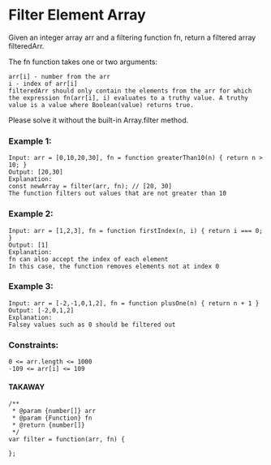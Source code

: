 # Filter Element Array

Given an integer array arr and a filtering function fn, return a filtered array filteredArr.

The fn function takes one or two arguments:

```
arr[i] - number from the arr
i - index of arr[i]
filteredArr should only contain the elements from the arr for which the expression fn(arr[i], i) evaluates to a truthy value. A truthy value is a value where Boolean(value) returns true.
```
Please solve it without the built-in Array.filter method.

 

### Example 1:

```
Input: arr = [0,10,20,30], fn = function greaterThan10(n) { return n > 10; }
Output: [20,30]
Explanation:
const newArray = filter(arr, fn); // [20, 30]
The function filters out values that are not greater than 10
```

### Example 2:

```
Input: arr = [1,2,3], fn = function firstIndex(n, i) { return i === 0; }
Output: [1]
Explanation:
fn can also accept the index of each element
In this case, the function removes elements not at index 0
```

### Example 3:

```
Input: arr = [-2,-1,0,1,2], fn = function plusOne(n) { return n + 1 }
Output: [-2,0,1,2]
Explanation:
Falsey values such as 0 should be filtered out
```
 

### Constraints:

```
0 <= arr.length <= 1000
-109 <= arr[i] <= 109
```

#### TAKAWAY
```
/**
 * @param {number[]} arr
 * @param {Function} fn
 * @return {number[]}
 */
var filter = function(arr, fn) {
    
};
```